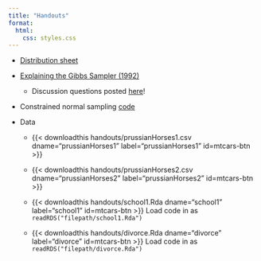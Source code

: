 ```yaml
---
title: "Handouts"
format: 
  html:
    css: styles.css
---
```


-   [Distribution sheet](handouts/distribution_sheet.pdf)

-   [Explaining the Gibbs Sampler (1992)](handouts/ExpGibbs_TAS1992.pdf)

    -   Discussion questions posted [here](handouts/gibbs_reading_guide.pdf)!

-   Constrained normal sampling [code](handouts/constrained_normal.qmd)

-   Data

    -   

        {{< downloadthis handouts/prussianHorses1.csv dname="prussianHorses1" label="prussianHorses1" id=mtcars-btn >}}

    -   

        {{< downloadthis handouts/prussianHorses2.csv dname="prussianHorses2" label="prussianHorses2" id=mtcars-btn >}}

    -   {{< downloadthis handouts/school1.Rda dname="school1" label="school1" id=mtcars-btn >}} Load code in as `readRDS("filepath/school1.Rda")`

    -   {{< downloadthis handouts/divorce.Rda dname="divorce" label="divorce" id=mtcars-btn >}} Load code in as `readRDS("filepath/divorce.Rda")`
